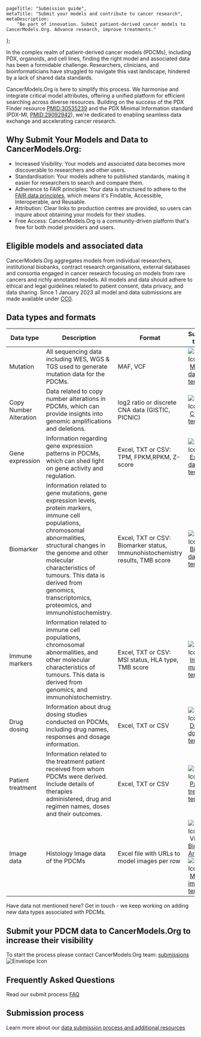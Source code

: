 
[comment]: # "Metadata"
[comment]: # "Page title = h1 in banner"

	pageTitle: "Submission guide",
	metaTitle: "Submit your models and contribute to cancer research",
	metaDescription:
		"Be part of innovation. Submit patient-derived cancer models to CancerModels.Org. Advance research, improve treatments."
};

[comment]: # "Page content below"
[comment]: # "Can include html tags"

In the complex realm of patient-derived cancer models (PDCMs), including PDX, organoids, and cell lines, finding the right model and associated data has been a formidable challenge. Researchers, clinicians, and bioinformaticians have struggled to navigate this vast landscape, hindered by a lack of shared data standards.

CancerModels.Org is here to simplify this process. We harmonise and integrate critical model attributes, offering a unified platform for efficient searching across diverse resources. Building on the success of the PDX Finder resource <a href="https://pubmed.ncbi.nlm.nih.gov/30535239/" target="_blank" rel="noopener noreferrer">PMID:30535239</a> and the PDX Minimal Information standard (PDX-MI, <a href="https://pubmed.ncbi.nlm.nih.gov/29092942/" target="_blank" rel="noopener noreferrer">PMID:29092942</a>), we're dedicated to enabling seamless data exchange and accelerating cancer research.

## Why Submit Your Models and Data to CancerModels.Org:

- Increased Visibility: Your models and associated data becomes more discoverable to researchers and other users.
- Standardisation: Your models adhere to published standards, making it easier for researchers to search and compare them.
- Adherence to FAIR principles: Your data is structured to adhere to the <a href="https://www.go-fair.org/fair-principles/" target="_blank" rel="noreferrer">FAIR data principles</a>, which means it's Findable, Accessible, Interoperable, and Reusable.
- Attribution: Clear links to production centres are provided, so users can inquire about obtaining your models for their studies.
- Free Access: CancerModels.Org is a community-driven platform that's free for both model providers and users.

## Eligible models and associated data

CancerModels.Org aggregates models from individual researchers, institutional biobanks, contract research organisations, external databases and consortia engaged in cancer research focusing on models from rare cancers and richly annotated models. All models and data should adhere to ethical and legal guidelines related to patient consent, data privacy, and data sharing. Since 1 January 2023 all model and data submissions are made available under <a href="https://creativecommons.org/share-your-work/public-domain/cc0/" target="_blank" rel="noopener noreferrer">CC0</a>.

## Data types and formats

| Data type              | Description                                                                                                                                                                                                                                                                                                     | Format                                                                       | Submission template                                                                                                                                                                                                                                                                                                                                                                             |
| ---------------------- | --------------------------------------------------------------------------------------------------------------------------------------------------------------------------------------------------------------------------------------------------------------------------------------------------------------- | ---------------------------------------------------------------------------- | ----------------------------------------------------------------------------------------------------------------------------------------------------------------------------------------------------------------------------------------------------------------------------------------------------------------------------------------------------------------------------------------------- |
| Mutation               | All sequencing data including WES, WGS & TGS used to generate mutation data for the PDCMs.                                                                                                                                                                                                                      | MAF, VCF                                                                     | <img className="d-inline" src="/img/sheet-icon.svg" title="Sheet Icon" alt="Sheet Icon"/>&nbsp;[Mutation data template](/static/templates/mutation_template_external.xlsx)                                                                                                                                                                                                                      |
| Copy Number Alteration | Data related to copy number alterations in PDCMs, which can provide insights into genomic amplifications and deletions.                                                                                                                                                                                         | log2 ratio or discrete CNA data (GISTIC, PICNIC)                             | <img className="d-inline" src="/img/sheet-icon.svg" title="Sheet Icon" alt="Sheet Icon"/>&nbsp;[CNA data template](/static/templates/cna_template.xlsx)                                                                                                                                                                                                                                         |
| Gene expression        | Information regarding gene expression patterns in PDCMs, which can shed light on gene activity and regulation.                                                                                                                                                                                                  | Excel, TXT or CSV: TPM, FPKM,RPKM, Z-score                                   | <img className="d-inline" src="/img/sheet-icon.svg" title="Sheet Icon" alt="Sheet Icon"/>&nbsp;[Expression data template](/static/templates/expression_template.xlsx)                                                                                                                                                                                                                           |
| Biomarker              | Information related to gene mutations, gene expression levels, protein markers, immune cell populations, chromosomal abnormalities, structural changes in the genome and other molecular characteristics of tumours. This data is derived from genomics, transcriptomics, proteomics, and immunohistochemistry. | Excel, TXT or CSV: Biomarker status, Immunohistochemistry results, TMB score | <img className="d-inline" src="/img/sheet-icon.svg" title="Sheet Icon" alt="Sheet Icon"/>&nbsp;[Biomarker data template](/static/templates/biomarker_template.xlsx)                                                                                                                                                                                                                             |
| Immune markers         | Information related to immune cell populations, chromosomal abnormalities, and other molecular characteristics of tumours. This data is derived from genomics, and immunohistochemistry.                                                                                                                        | Excel, TXT or CSV: MSI status, HLA type, TMB score                           | <img className="d-inline" src="/img/sheet-icon.svg" title="Sheet Icon" alt="Sheet Icon"/>&nbsp;[Immune marker template](/static/templates/immunemarker_template.xlsx)                                                                                                                                                                                                                           |
| Drug dosing            | Information about drug dosing studies conducted on PDCMs, including drug names, responses and dosage information.                                                                                                                                                                                               | Excel, TXT or CSV                                                            | <img className="d-inline" src="/img/sheet-icon.svg" title="Sheet Icon" alt="Sheet Icon"/>&nbsp;[Drug dosing template](/static/templates/drug_dosing_template.xlsx)                                                                                                                                                                                                                              |
| Patient treatment      | Information related to the treatment patient received from whom PDCMs were derived. Include details of therapies administered, drug and regimen names, doses and their outcomes.                                                                                                                                | Excel, TXT or CSV                                                            | <img className="d-inline" src="/img/sheet-icon.svg" title="Sheet Icon" alt="Sheet Icon"/>&nbsp;[Patient treatment template](/static/templates/patienttreatment_template.xlsx)                                                                                                                                                                                                                   |
| Image data             | Histology Image data of the PDCMs                                                                                                                                                                                                                                                                               | Excel file with URLs to model images per row                                 | <img className="d-inline" src="/img/external-icon.svg" title="External Icon" alt="External Icon"/>&nbsp;Via <a href="https://www.ebi.ac.uk/bioimage-archive/" target="_blank" rel="noreferrer">BioImage Archive</a><br/><img className="mt-3 d-inline" src="/img/sheet-icon.svg" title="Sheet Icon" alt="Sheet Icon"/>&nbsp;[Model image template](/static/templates/model_image_template.xlsx) |

[comment]: # "Need empty div for spacing"

<div className="mb-5"></div>
Have data not mentioned here? Get in touch - we keep working on adding new data
types associated with PDCMs.

## Submit your PDCM data to CancerModels.Org to increase their visibility

To start the process please contact CancerModels.Org team: [submissions](mailto:helpdesk@cancermodels.org?subject=PDCM%20producer:%20Data%20Submission%20request)&nbsp;<img className="d-inline" src="/img/envelope-icon.svg" title="Envelope Icon" alt="Envelope Icon"/>

## Frequently Asked Questions

Read our submit process [FAQ](/submit/faq)

## Submission process

Learn more about our [data submission process and additional resources](/submit/submission-process)

[comment]: # "End page content - do not edit below this line"

